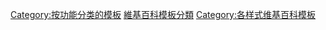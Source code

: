 {{Template category |container=true |type=sidebar }}

[[Category:按功能分类的模板|Category:按功能分类的模板]]
[[Category:維基百科模板分類|]]
[[Category:各样式维基百科模板|Category:各样式维基百科模板]]